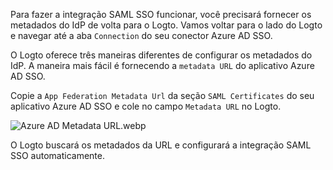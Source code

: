Para fazer a integração SAML SSO funcionar, você precisará fornecer os metadados do IdP de volta para o Logto. Vamos voltar para o lado do Logto e navegar até a aba `Connection` do seu conector Azure AD SSO.

O Logto oferece três maneiras diferentes de configurar os metadados do IdP. A maneira mais fácil é fornecendo a `metadata URL` do aplicativo Azure AD SSO.

Copie a `App Federation Metadata Url` da seção `SAML Certificates` do seu aplicativo Azure AD SSO e cole no campo `Metadata URL` no Logto.

![Azure AD Metadata URL.webp](./assets/azure_ad_metadata_url.webp)

O Logto buscará os metadados da URL e configurará a integração SAML SSO automaticamente.
